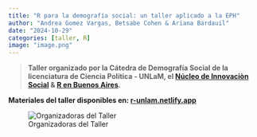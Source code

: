 ```yaml
---
title: "R para la demografía social: un taller aplicado a la EPH"
author: "Andrea Gomez Vargas, Betsabe Cohen & Ariana Bardauil"
date: "2024-10-29"
categories: [taller, R]
image: "image.png"
---
```


> **Taller organizado por la Cátedra de Demografía Social de la licenciatura de Ciencia Política - UNLaM, el [Núcleo de Innovaciòn Social](https://www.nucleodeinnovacion.com/) & [R en Buenos Aires](https://renbaires.github.io/).**

**Materiales del taller disponibles en: [r-unlam.netlify.app](https://r-unlam.netlify.app/)**

![Organizadoras del Taller](taller.jpg){fig-align="center"}
